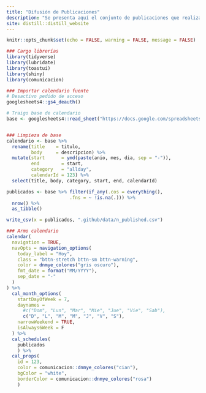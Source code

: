```yaml
---
title: "Difusión de Publicaciones"
description: "Se presenta aquí el conjunto de publicaciones que realiza la Dirección Nacional de Mercados y Estadística de la Subsecretaría de Desarrollo Estratégico del [Ministerio de Turismo y Deportes](http://turismo.gob.ar/ 'MINTURDEP')."
site: distill::distill_website
---
```


```r
knitr::opts_chunk$set(echo = FALSE, warning = FALSE, message = FALSE)
```

```r
### Cargo librerías
library(tidyverse)
library(lubridate)
library(toastui)
library(shiny)
library(comunicacion)
```


```r
### Importar calendario fuente
# Desactivo pedido de acceso
googlesheets4::gs4_deauth()

# Traigo base de calendario
base <- googlesheets4::read_sheet("https://docs.google.com/spreadsheets/d/11nyQ5QwuTUaS6F_g8ZM6Ta9SXnrOiCtPV3h2rG_LVV0/edit?usp=sharing")


### Limpieza de base
calendario <- base %>% 
  rename(title    = titulo, 
         body     = descripcion) %>% 
  mutate(start      = ymd(paste(anio, mes, dia, sep = "-")),
         end        = start,
         category   = "allday",
         calendarId = 123) %>% 
  select(title, body, category, start, end, calendarId)

```


```r
publicados <- base %>% filter(if_any(.cos = everything(), 
                       .fns = ~ !is.na(.))) %>% 
  nrow() %>% 
  as_tibble()

write_csv(x = publicados, ".github/data/n_published.csv")

```



```r
### Armo calendario
calendar(
  navigation = TRUE,
  navOpts = navigation_options(
    today_label = "Hoy",
    class = "bttn-stretch bttn-sm bttn-warning",
    color = dnmye_colores("gris oscuro"), 
    fmt_date = format("MM/YYYY"),
    sep_date = "-"
  )
) %>%
  cal_month_options(
    startDayOfWeek = 7,
    daynames = 
      #c("Dom", "Lun", "Mar", "Mie", "Jue", "Vie", "Sab"),
      c("D", "L", "M", "M", "J", "V", "S"),
    narrowWeekend = TRUE,
    isAlways6Week = F
  ) %>%
  cal_schedules(
    publicados
    ) %>% 
  cal_props(
    id = 123,
    color = comunicacion::dnmye_colores("cian"),
    bgColor = "white",
    borderColor = comunicacion::dnmye_colores("rosa")
    )
      

```



